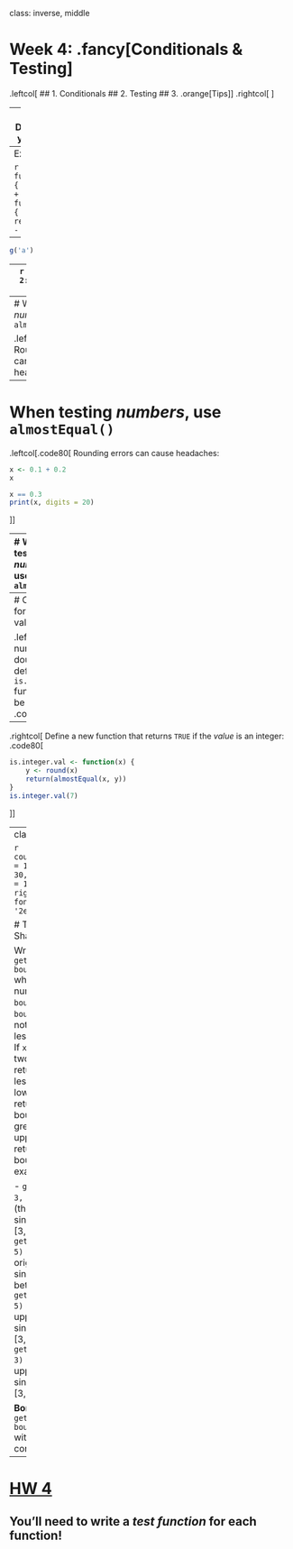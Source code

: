 
class: inverse, middle

# Week 4: .fancy[Conditionals & Testing]

.leftcol[
## 1. Conditionals
## 2. Testing
## 3. .orange[Tips]
]
.rightcol[
<center>
<img src="images/test_cases_fry.png">
</center>
]

---
# Debugging your code

Use `traceback()` to find the steps that led to an error (the "call stack")

--
Example:

```r
f <- function(x) {
    return(x + 1)
}
g <- function(x) {
    return(f(x) - 1)
}
```
--
```r
g('a')
```
--
```r
traceback()
```
```
2: f(x) at #2
1: g("a")
```

---
# When testing _numbers_, use `almostEqual()`

.leftcol[.code80[
Rounding errors can cause headaches:
```r
x <- 0.1 + 0.2
x
```
```r
x == 0.3
```
]]

---
# When testing _numbers_, use `almostEqual()`

.leftcol[.code80[
Rounding errors can cause headaches:
```r
x <- 0.1 + 0.2
x
```
```r
x == 0.3
print(x, digits = 20)
```
]]

---
# When testing _numbers_, use `almostEqual()`

.leftcol[.code80[
Rounding errors can cause headaches:
```r
x <- 0.1 + 0.2
x
x == 0.3
print(x, digits = 20)
```
]]
.rightcol[.code80[
Define a function that checks if two values are _almost_ the same:
```r
almostEqual <- function(n1, n2, threshold = 0.00001) {
    return(abs(n1 - n2) <= threshold)
}
```
```r
x <- 0.1 + 0.2
almostEqual(x, 0.3)
```
]]

---
# Checking for integer values

.leftcol[
Since numbers are doubles by default, the `is.integer(x)` function can be confusing:
.code80[
```r
is.integer(7)
```
]]
--
.rightcol[
Define a new function that returns `TRUE` if the _value_ is an integer:
.code80[
```r
is.integer.val <- function(x) {
    y <- round(x)
    return(almostEqual(x, y))
}
is.integer.val(7)
```
]]

---
class: inverse

```r
countdown(minutes = 15,
          warn_when = 30,
          update_every = 1,
          top = 0,
          right = 0,
          font_size = '2em')
```

# Think-Pair-Share

Write the function `getInRange(x, bound1, bound2)` which takes 3 numeric values: `x`, `bound1`, and `bound2` (`bound1` is not necessarily less than `bound2`). If `x` is between the two bounds, just return `x`, but if `x` is less than the lower bound, return the lower bound, or if `x` is greater than the upper bound, return the upper bound. For example:

- `getInRange(1, 3, 5)` returns `3` (the lower bound, since 1 is below [3,5])
- `getInRange(4, 3, 5)` returns `4` (the original value, since 4 is between [3,5])
- `getInRange(6, 3, 5)` returns `5` (the upper bound, since 6 is above [3,5])
- `getInRange(6, 5, 3)` returns `5` (the upper bound, since 6 is above [3,5])

**Bonus**: Re-write `getInRange(x, bound1, bound2)` without using conditionals

---
# [HW 4](https://p4a.seas.gwu.edu/2020-Fall/hw4-conditionals-testing.html)

## You'll need to write a _test function_ for each function!
